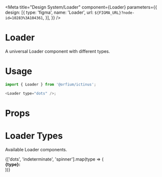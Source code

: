 

<Meta
    title="Design System/Loader"
    component={Loader}
    parameters={{
        design: [{
            type: 'figma',
            name: 'Loader',
            url: `${FIGMA_URL}?node-id=10283%3A104361`,
        }],
    }} />


# Loader

A universal Loader component with different types.

# Usage

```js
import { Loader } from '@orfium/ictinus';

<Loader type="dots" />;
```

# Props

<Props of={Loader} />

# Loader Types

Available Loader components.

<Preview>
  <Story name="Loader Types">
    {['dots', 'indeterminate', 'spinner'].map(type => (
      <div style={{ margin: 10 }}>
        <strong>{type}: </strong>
        <Loader type={type} />
      </div>
    ))}
  </Story>
</Preview>
